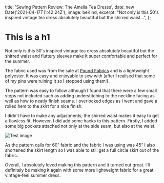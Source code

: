 
  title: 'Sewing Pattern Review: The Amelia Tea Dresss',
  date: new Date('2021-04-17T11:42:24Z'),
  image: beKind,
  excerpt:
    "Not only is this 50's inspired vintage tea dress absolutely beautiful but the shirred waist...",
};

# This is a h1

Not only is this 50\'s inspired vintage tea dress absolutely beautiful but the shirred waist and fluttery sleeves make it super comfortable and perfect for the summer.

The fabric used was from the sale at [Pound Fabrics](https://poundfabrics.co.uk/) and is a lightweight polyester. It was easy and enjoyable to sew with (after I realised that some of my pins were ruining it so I stopped using them!).

The pattern was easy to follow although I found that there were a few small steps not included such as adding understitching to the neckline facing as well as how to neatly finish seams. I overlocked edges as I went and gave a rolled hem to the skirt for a nice finish.

I didn't have to make any adjustments; the shirred waist makes it easy to get a flawless fit. However, I did add some hacks to this pattern. Firstly, I added some big pockets attached not only at the side seam, but also at the waist.

<Image src={beKind} alt="Test image" unoptimized />

As the pattern calls for 60" fabric and the fabric I was using was 45" I also shortened the skirt length so I was able to still get a full circle skirt out of the fabric.

Overall, I absolutely loved making this pattern and it turned out great. I'll definitely be making it again with some more lightweight fabric for a great vintage-feel summer dress.
